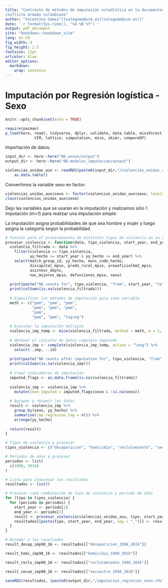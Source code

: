 ```yaml
---
title: "Contraste de métodos de imputación estadística en la documentación de víctimas del
conflicto armado colombiano"
author: "Valentina Gómez^[[valegome@ucm.es](valegome@ucm.es)]"
date: '`r format(Sys.time(), "%d %B %Y")`'
output: pdf_document
site: "bookdown::bookdown_site"
lang: es-CO
fig_width: 4
fig_height: 2.5
fontsize: 12pt
urlcolor: blue
editor_options: 
  markdown: 
    wrap: sentence
---
```

# Imputación por Regresión logística - Sexo

```r
knitr::opts_chunk$set(echo = TRUE)

require(pacman)
p_load(here, readr, tidyverse, dplyr, validate, data.table, missForest, 
			 VIM, lattice, simputation, mice, skimr, compareDF)

```

Importación de datos:

```r
input_dir <- here::here("06.union/output")
output_dir <- here::here("08.modelos_imputacion/output")

violencias_unidas_aux <- readRDS(paste0(input_dir,"/violencias_unidas_aux.rds")) %>%
	as.data.table()
```

Convertimos la variable sexo en factor: 

```r
violencias_unidas_aux$sexo <- factor(violencias_unidas_aux$sexo, levels = c("HOMBRE", "MUJER"))
class(violencias_unidas_aux$sexo)
```

Dejo las variables que se usarán en la imputación y realizamos sólo 1 imputación (m=1) para realizar una imputación simple:

La imputación asigna probabilidades de que sea hombre y mujer y luego asigna la categoría según la probabilidad.

```r
# Función para el procesamiento de distintos tipos de violencia en un rango de años
procesar_violencia <- function(data, tipo_violencia, start_year, end_year) {
  violencia_filtrada <- data %>%
    filter(violencia == tipo_violencia,
           yy_hecho >= start_year & yy_hecho <= end_year) %>%
    select(match_group_id, yy_hecho, muni_code_hecho, 
           discapital_mpio, predo_rural_mpio, areaoficialkm2_mpio,
           asistesc_depto, 
           nac_mujeres_mpio, defunciones_mpio, sexo)
  
  print(paste("NA counts for", tipo_violencia, "from", start_year, "to", end_year))
  print(colSums(is.na(violencia_filtrada)))
  
  # Especificar los métodos de imputación para cada variable
  meth <- c("pmm", "pmm", "pmm",
            "pmm", "pmm", "pmm",
            "pmm",
            "pmm", "pmm", "logreg")
  
  # Ejecutar la imputación múltiple
  violencia_imp_temp <- mice(violencia_filtrada, method = meth, m = 1, seed = 123)
  
  # Obtener el conjunto de datos completo imputado
  violencia_imp <- complete(violencia_imp_temp, action = "long") %>%
    select(-.imp, -.id)
  
  print(paste("NA counts after imputation for", tipo_violencia, "from", start_year, "to", end_year))
  print(colSums(is.na(violencia_imp)))
  
  # Crear indicadores de imputación
  imputed_flags <- as.data.frame(is.na(violencia_filtrada))
  
  violencia_imp <- violencia_imp %>%
    mutate(sexo_imputed = imputed_flags$sexo & !is.na(sexo))
  
  # Agrupar y resumir los datos
  result <- violencia_imp %>%
    group_by(sexo, yy_hecho) %>%
    summarise(imp_regresion_log = n()) %>%
    arrange(yy_hecho)
  
  return(result)
}

# Tipos de violencia a procesar
tipos_violencia <- c("desaparicion", "homicidio", "reclutamiento", "secuestro")

# Periodos de años a procesar
periodos <- list(
  c(1998, 2016)
)

# Lista para almacenar los resultados
resultados <- list()

# Procesar cada combinación de tipo de violencia y periodo de años
for (tipo in tipos_violencia) {
  for (periodo in periodos) {
    start_year <- periodo[1]
    end_year <- periodo[2]
    result <- procesar_violencia(violencias_unidas_aux, tipo, start_year, end_year)
    resultados[[paste(tipo, start_year, end_year, sep = "_")]] <- result
  }
}

# Acceder a los resultados
result_desap_imp98_16 <- resultados[["desaparicion_1998_2016"]]

result_homi_imp98_16 <- resultados[["homicidio_1998_2016"]]

result_reclu_imp98_16 <- resultados[["reclutamiento_1998_2016"]]

result_secue_imp98_16 <- resultados[["secuestro_1998_2016"]]

saveRDS(resultados, (paste0(output_dir,"/imputacion_regresion_sexo.rds")))

```





